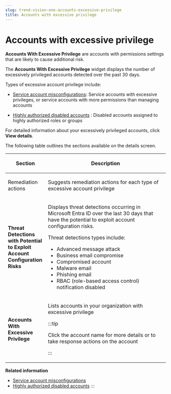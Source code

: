 ```yaml
---
slug: trend-vision-one-accounts-excessive-privilege
title: Accounts with excessive privilege
---
```

# Accounts with excessive privilege

**Accounts With Excessive Privilege** are accounts with permissions settings that are likely to cause additional risk.

The **Accounts With Excessive Privilege** widget displays the number of excessively privileged accounts detected over the past 30 days.

Types of excessive account privilege include:

- [Service account misconfigurations](service-account-misconfiguration.mdx): Service accounts with excessive privileges, or service accounts with more permissions than managing accounts

- [Highly authorized disabled accounts](highly-authorized-disabled-accounts.mdx) : Disabled accounts assigned to highly authorized roles or groups

For detailed information about your excessively privileged accounts, click **View details**.

The following table outlines the sections available on the details screen.

<table>
<colgroup>
<col style="width: 25%" />
<col style="width: 75%" />
</colgroup>
<thead>
<tr>
<th><p>Section</p></th>
<th><p>Description</p></th>
</tr>
</thead>
<tbody>
<tr>
<td><p>Remediation actions</p></td>
<td><p>Suggests remediation actions for each type of excessive account privilege</p></td>
</tr>
<tr>
<td><p><strong>Threat Detections with Potential to Exploit Account Configuration Risks</strong></p></td>
<td><p>Displays threat detections occurring in Microsoft Entra ID over the last 30 days that have the potential to exploit account configuration risks.</p>
<p>Threat detections types include:</p>
<ul>
<li>Advanced message attack</li>
<li>Business email compromise</li>
<li>Compromised account</li>
<li>Malware email</li>
<li>Phishing email</li>
<li>RBAC (role-based access control) notification disabled</li>
</ul></td>
</tr>
<tr>
<td><p><strong>Accounts With Excessive Privilege</strong></p></td>
<td><p>Lists accounts in your organization with excessive privilege</p>


:::tip

<p>Click the account name for more details or to take response actions on the account</p>


:::

</td>
</tr>
</tbody>
</table>

**Related information**

- [Service account misconfigurations](service-account-misconfiguration.md "Learn about service account misconfigurations and how to mitigate the risk the accounts pose.")
- [Highly authorized disabled accounts](highly-authorized-disabled-accounts.md "Learn about highly authorized disabled accounts and how to mitigate the risk the accounts pose.")
:::
